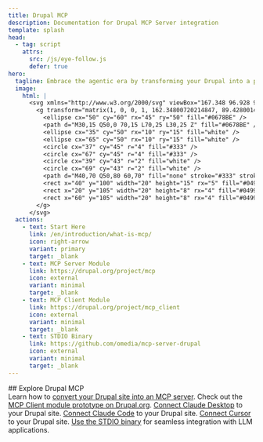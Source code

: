 ```yaml
---
title: Drupal MCP
description: Documentation for Drupal MCP Server integration
template: splash
head:
  - tag: script
    attrs:
      src: /js/eye-follow.js
      defer: true
hero:
  tagline: Embrace the agentic era by transforming your Drupal into a powerful MCP server.
  image:
    html: |
      <svg xmlns="http://www.w3.org/2000/svg" viewBox="167.348 96.928 90 107.5" width="100%" height="100%" class="logo-svg">
        <g transform="matrix(1, 0, 0, 1, 162.34800720214847, 89.4280014038086)">
          <ellipse cx="50" cy="60" rx="45" ry="50" fill="#0678BE" />
          <path d="M30,15 Q50,0 70,15 L70,25 L30,25 Z" fill="#0678BE" />
          <ellipse cx="35" cy="50" rx="10" ry="15" fill="white" />
          <ellipse cx="65" cy="50" rx="10" ry="15" fill="white" />
          <circle cx="37" cy="45" r="4" fill="#333" />
          <circle cx="67" cy="45" r="4" fill="#333" />
          <circle cx="39" cy="43" r="2" fill="white" />
          <circle cx="69" cy="43" r="2" fill="white" />
          <path d="M40,70 Q50,80 60,70" fill="none" stroke="#333" stroke-width="2.5" stroke-linecap="round" />
          <rect x="40" y="100" width="20" height="15" rx="5" fill="#0499DE" />
          <rect x="20" y="105" width="20" height="8" rx="4" fill="#0499DE" />
          <rect x="60" y="105" width="20" height="8" rx="4" fill="#0499DE" />
        </g>
      </svg>
  actions:
    - text: Start Here
      link: /en/introduction/what-is-mcp/
      icon: right-arrow
      variant: primary
      target: _blank
    - text: MCP Server Module
      link: https://drupal.org/project/mcp
      icon: external
      variant: minimal
      target: _blank
    - text: MCP Client Module
      link: https://drupal.org/project/mcp_client
      icon: external
      variant: minimal
      target: _blank
    - text: STDIO Binary
      link: https://github.com/omedia/mcp-server-drupal
      icon: external
      variant: minimal
      target: _blank
---
```



<div style={{marginBottom: '4rem', textAlign: 'center'}}>
  ## Explore Drupal MCP
</div>

<CardGrid>
  <Card title="MCP Server" icon="rocket">
    Learn how to <a href="/en/mcp-server/setup-configure/">convert your Drupal site into an MCP server</a>.
  </Card>
  <Card title="MCP Client" icon="laptop">
    Check out the <a href="https://drupal.org/project/mcp_client">MCP Client module prototype on Drupal.org</a>.
  </Card>
  <Card title="Claude Desktop" icon="comment">
    <a href="/en/mcp-server/connect-to-llms/#claude-desktop">Connect Claude Desktop</a> to your Drupal site.
  </Card>
  <Card title="Claude Code" icon="seti:powershell">
    <a href="/en/mcp-server/connect-to-llms/#claude-code">Connect Claude Code</a> to your Drupal site.
  </Card>
  <Card title="Cursor" icon="seti:html">
    <a href="/en/mcp-server/connect-to-llms/#cursor">Connect Cursor</a> to your Drupal site.
  </Card>
  <Card title="STDIO Binary" icon="seti:plan">
    <a href="/en/developers/stdio-binary/">Use the STDIO binary</a> for seamless integration with LLM applications.
  </Card>
</CardGrid>
